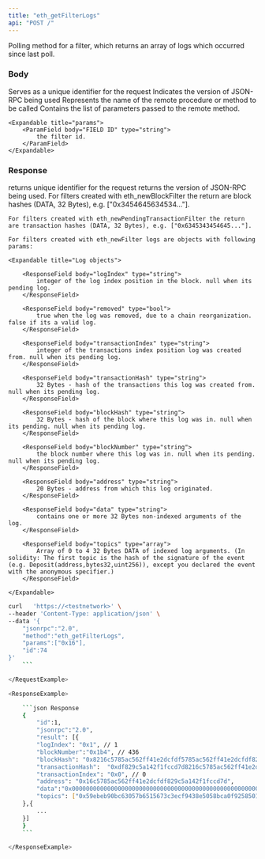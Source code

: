 ```yaml
---
title: "eth_getFilterLogs"
api: "POST /"
---
```


Polling method for a filter, which returns an array of logs which occurred since last poll.

### Body

<ParamField body="id" type="number" placeholder="1">
  Serves as a unique identifier for the request
</ParamField>

<ParamField body="jsonrpc" type="string" placeholder="2.0">
  Indicates the version of JSON-RPC being used
</ParamField>

<ParamField body="method" type="string" placeholder="eth_getFilterLogs">
  Represents the name of the remote procedure or method to be called
</ParamField>

<ParamField body="params" type="array">
    Contains the list of parameters passed to the remote method.

    <Expandable title="params">
        <ParamField body="FIELD ID" type="string">
            the filter id.
        </ParamField>
    </Expandable>
</ParamField>

### Response

<ResponseField name="id" type="number">
    returns unique identifier for the request
</ResponseField>

<ResponseField name="jsonrpc" type="string">
    returns the version of JSON-RPC being used.
</ResponseField>

<ResponseField name="result" type="array">
    For filters created with eth_newBlockFilter the return are block hashes (DATA, 32 Bytes), e.g. ["0x3454645634534..."].

    For filters created with eth_newPendingTransactionFilter the return are transaction hashes (DATA, 32 Bytes), e.g. ["0x6345343454645..."].

    For filters created with eth_newFilter logs are objects with following params:

    <Expandable title="Log objects">

        <ResponseField body="logIndex" type="string">
            integer of the log index position in the block. null when its pending log.
        </ResponseField>

        <ResponseField body="removed" type="bool">
            true when the log was removed, due to a chain reorganization. false if its a valid log.
        </ResponseField>

        <ResponseField body="transactionIndex" type="string">
            integer of the transactions index position log was created from. null when its pending log.
        </ResponseField>

        <ResponseField body="transactionHash" type="string">
            32 Bytes - hash of the transactions this log was created from. null when its pending log.
        </ResponseField>

        <ResponseField body="blockHash" type="string">
            32 Bytes - hash of the block where this log was in. null when its pending. null when its pending log.
        </ResponseField>

        <ResponseField body="blockNumber" type="string">
            the block number where this log was in. null when its pending. null when its pending log.
        </ResponseField>

        <ResponseField body="address" type="string">
            20 Bytes - address from which this log originated.
        </ResponseField>

        <ResponseField body="data" type="string">
            contains one or more 32 Bytes non-indexed arguments of the log.
        </ResponseField>

        <ResponseField body="topics" type="array">
            Array of 0 to 4 32 Bytes DATA of indexed log arguments. (In solidity: The first topic is the hash of the signature of the event (e.g. Deposit(address,bytes32,uint256)), except you declared the event with the anonymous specifier.)
        </ResponseField>

    </Expandable>

</ResponseField>

<RequestExample>

```bash Example Request
curl   'https://<testnetwork>' \
--header 'Content-Type: application/json' \
--data '{
    "jsonrpc":"2.0",
    "method":"eth_getFilterLogs",
    "params":["0x16"],
    "id":74
}'
    ```

</RequestExample>

<ResponseExample>

    ```json Response
    {
        "id":1,
        "jsonrpc":"2.0",
        "result": [{
        "logIndex": "0x1", // 1
        "blockNumber":"0x1b4", // 436
        "blockHash": "0x8216c5785ac562ff41e2dcfdf5785ac562ff41e2dcfdf829c5a142f1fccd7d",
        "transactionHash":  "0xdf829c5a142f1fccd7d8216c5785ac562ff41e2dcfdf5785ac562ff41e2dcf",
        "transactionIndex": "0x0", // 0
        "address": "0x16c5785ac562ff41e2dcfdf829c5a142f1fccd7d",
        "data":"0x0000000000000000000000000000000000000000000000000000000000000000",
        "topics": ["0x59ebeb90bc63057b6515673c3ecf9438e5058bca0f92585014eced636878c9a5"]
    },{
        ...
    }]
    }
    ```

</ResponseExample>